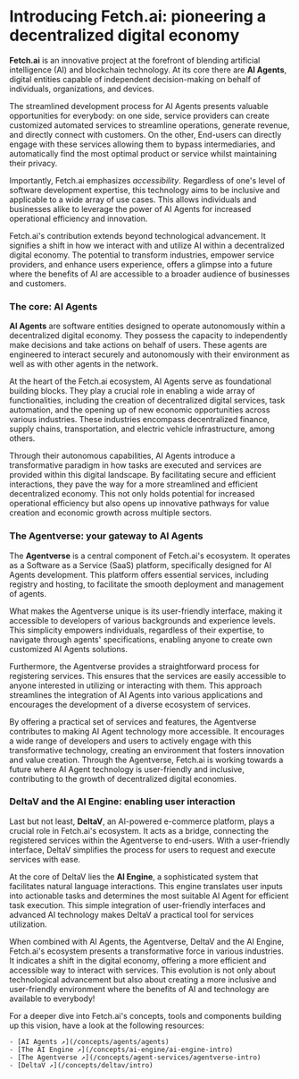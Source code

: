 # Introducing Fetch.ai: pioneering a decentralized digital economy

**Fetch.ai** is an innovative project at the forefront of blending artificial intelligence (AI) and blockchain technology. At its core there are **AI Agents**, digital entities capable of independent decision-making on behalf of individuals, organizations, and devices.

The streamlined development process for AI Agents presents valuable opportunities for everybody: on one side, service providers can create customized automated services to streamline operations, generate revenue, and directly connect with customers. On the other, End-users can directly engage with these services allowing them to bypass intermediaries, and automatically find the most optimal product or service whilst maintaining their privacy.

Importantly, Fetch.ai emphasizes _accessibility_. Regardless of one's level of software development expertise, this technology aims to be inclusive and applicable to a wide array of use cases. This allows individuals and businesses alike to leverage the power of AI Agents for increased operational efficiency and innovation.

Fetch.ai's contribution extends beyond technological advancement. It signifies a shift in how we interact with and utilize AI within a decentralized digital economy. The potential to transform industries, empower service providers, and enhance users experience, offers a glimpse into a future where the benefits of AI are accessible to a broader audience of businesses and customers.

### The core: AI Agents

**AI Agents** are software entities designed to operate autonomously within a decentralized digital economy. They possess the capacity to independently make decisions and take actions on behalf of users. These agents are engineered to interact securely and autonomously with their environment as well as with other agents in the network.

At the heart of the Fetch.ai ecosystem, AI Agents serve as foundational building blocks. They play a crucial role in enabling a wide array of functionalities, including the creation of decentralized digital services, task automation, and the opening up of new economic opportunities across various industries. These industries encompass decentralized finance, supply chains, transportation, and electric vehicle infrastructure, among others.

Through their autonomous capabilities, AI Agents introduce a transformative paradigm in how tasks are executed and services are provided within this digital landscape. By facilitating secure and efficient interactions, they pave the way for a more streamlined and efficient decentralized economy. This not only holds potential for increased operational efficiency but also opens up innovative pathways for value creation and economic growth across multiple sectors.

### The Agentverse: your gateway to AI Agents

The **Agentverse** is a central component of Fetch.ai's ecosystem. It operates as a Software as a Service (SaaS) platform, specifically designed for AI Agents development. This platform offers essential services, including registry and hosting, to facilitate the smooth deployment and management of agents.

What makes the Agentverse unique is its user-friendly interface, making it accessible to developers of various backgrounds and experience levels. This simplicity empowers individuals, regardless of their expertise, to navigate through agents' specifications, enabling anyone to create own customized AI Agents solutions.

Furthermore, the Agentverse provides a straightforward process for registering services. This ensures that the services are easily accessible to anyone interested in utilizing or interacting with them. This approach streamlines the integration of AI Agents into various applications and encourages the development of a diverse ecosystem of services.

By offering a practical set of services and features, the Agentverse contributes to making AI Agent technology more accessible. It encourages a wide range of developers and users to actively engage with this transformative technology, creating an environment that fosters innovation and value creation. Through the Agentverse, Fetch.ai is working towards a future where AI Agent technology is user-friendly and inclusive, contributing to the growth of decentralized digital economies.

### DeltaV and the AI Engine: enabling user interaction

Last but not least, **DeltaV**, an AI-powered e-commerce platform, plays a crucial role in Fetch.ai's ecosystem. It acts as a bridge, connecting the registered services within the Agentverse to end-users. With a user-friendly interface, DeltaV simplifies the process for users to request and execute services with ease.

At the core of DeltaV lies the **AI Engine**, a sophisticated system that facilitates natural language interactions. This engine translates user inputs into actionable tasks and determines the most suitable AI Agent for efficient task execution. This simple integration of user-friendly interfaces and advanced AI technology makes DeltaV a practical tool for services utilization.

When combined with AI Agents, the Agentverse, DeltaV and the AI Engine, Fetch.ai's ecosystem presents a transformative force in various industries. It indicates a shift in the digital economy, offering a more efficient and accessible way to interact with services. This evolution is not only about technological advancement but also about creating a more inclusive and user-friendly environment where the benefits of AI and technology are available to everybody!

For a deeper dive into Fetch.ai's concepts, tools and components building up this vision, have a look at the following resources:

    - [AI Agents ↗️](/concepts/agents/agents)
    - [The AI Engine ↗️](/concepts/ai-engine/ai-engine-intro)
    - [The Agentverse ↗️](/concepts/agent-services/agentverse-intro)
    - [DeltaV ↗️](/concepts/deltav/intro)
